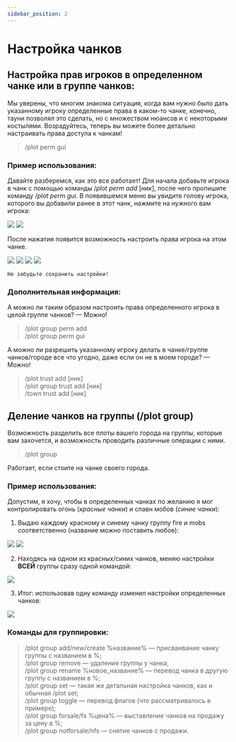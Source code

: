 ```yaml
---
sidebar_position: 2
---
```



# Настройка чанков

## **Настройка прав игроков в определенном чанке или в группе чанков:**

Мы уверены, что многим знакома ситуация, когда вам нужно было дать указанному игроку определенные права в каком-то чанке, конечно, тауни позволял это сделать, но с множеством нюансов и с некоторыми костылями. Возрадуйтесь, теперь вы можете более детально настраивать права доступа к чанкам!

> /plot perm gui

### **Пример использования:**

Давайте разберемся, как это все работает! Для начала добавьте игрока в чанк с помощью команды /*plot perm add* [*ник*], после чего пропишите команду /*plot perm gui*. В появившемся меню вы увидите голову игрока, которого вы добавили ранее в этот чанк, нажмите на нужного вам игрока:

<Carousel>
    <img src="https://sun9-49.userapi.com/impg/_MPg4_BrCn7_sSWttjY7BRwV40cZ5KTxcBRoHA/dll9hw0sN0U.jpg?size=1919x1008&quality=96&sign=a4734ed647932459fa68048cfe41a425&type=album"/>
    <img src="https://sun9-2.userapi.com/impg/s3W_4789mvGPl4NbIIqLNJ5f379_xcNu4Iumng/pTctkIHCGKk.jpg?size=1918x1006&quality=96&sign=7e6cf0f6bde4ebf0aef8871643090c06&type=album"/>
</Carousel>

После нажатия появится возможность настроить права игрока на этом чанке.

<Carousel>
    <img src="https://sun9-10.userapi.com/impg/4q2R2IFwTmtUCyQISHpXHApU5GyEYXn8A_ACRQ/MJ7644tzTtY.jpg?size=1568x575&quality=96&sign=519c45153d1a11498232fbfd5e3b9e9c&type=album"/>
    <img src="https://sun9-41.userapi.com/impg/OO1cZM3BIzi-Go02Rs_VuMZgIsLUedKo5bUdtA/g2TivnvU704.jpg?size=1573x575&quality=96&sign=bcd8515478c7d8da6845b8e1db4d0e70&type=album"/>
    <img src="https://sun9-74.userapi.com/impg/a7sGdgmKByjzpZtgSH5Y5YZzBwzOSGeu8rwa6g/Ryq2qFgLLyA.jpg?size=1571x575&quality=96&sign=5dddf1a18a51595717102bead703f5cf&type=album">
    <img src="https://sun9-42.userapi.com/impg/8mou4S56zXiQC822TBMM_16gt-4_q6gcyBQwNw/WrSR0-wTXN4.jpg?size=1568x577&quality=96&sign=e10cce5b9e7558e01f97ba62d90838b2&type=album">
</Carousel>

    Не забудьте сохранить настройки!

### **Дополнительная информация:**

А можно ли таким образом настроить права определенного игрока в целой группе чанков?
— Можно!

> /plot group perm add  
/plot group perm gui

А можно ли разрешить указанному игроку делать в чанке/группе чанков/городе все что угодно, даже если он не в моем городе?
— Можно!

> /plot trust add [ник]  
/plot group trust add [ник]  
/town trust add [ник]

## **Деление чанков на группы (/plot group)**

Возможность разделить все плоты вашего города на группы, которые вам захочется, и возможность проводить различные операции с ними.

> /plot group

Работает, если стоите на чанке своего города.

### **Пример использования:**

Допустим, я хочу, чтобы в определенных чанках по желанию я мог контролировать огонь (*красные чанки*) и спавн мобов (*синие чанки*):

1. Выдаю каждому красному и синему чанку группу fire и mobs соответственно (название можно поставить любое):

<Carousel>
    <img src="https://sun9-60.userapi.com/impg/TXQLJIaBZR1Olx6Ma5ZfxOW5wJMOdF5LiZw6BQ/gGgU9PQQQyY.jpg?size=807x428&quality=96&sign=511667011a83b9da4b707b1e08f16934&type=album"/>
    <img src="https://sun9-16.userapi.com/impg/7rGkGbxzj-KMDM6QeVnIHmw_k1-haOMjCBw7hA/_t8Mlh-BXXQ.jpg?size=1920x1018&quality=96&sign=0450dff2f40015e4ac62890998e4a50e&type=album"/>
</Carousel>

2. Находясь на одном из красных/синих чанков, меняю настройки **ВСЕЙ** группы сразу одной командой:

![  ](https://sun9-33.userapi.com/impg/2g26J6kAOV--dAb4USMrzUIoQD_8j63GvtROYw/mPfAw0t-UgY.jpg?size=807x418&quality=96&sign=63800c3218bff66f22ee5161aeccebff&type=album)

3. Итог: использовав одну команду изменил настройки определенных чанков:

![  ](https://sun9-10.userapi.com/impg/N4XGCvGEcGzOzHnTTtFQA2qpIW09NS-Gh7WO2A/IvlbBfzYdnE.jpg?size=807x428&quality=96&sign=1253ba8aef0db8e17ac820a819c64b11&type=album)

### **Команды для группировки:**

> /plot group add/new/create %название% — присваивание чанку группы с названием в %;  
/plot group remove — удаление группы у чанка;  
/plot group rename %новое_название% — перевод чанка в другую группу с названием в %;  
/plot group set — такая же детальная настройка чанков, как и обычная /plot set;  
/plot group toggle — перевод флагов (что рассматривалось в примере);  
/plot group forsale/fs %цена% — выставление чанков на продажу за цену в %;  
/plot group notforsale/nfs — снятие чанков с продажи.
